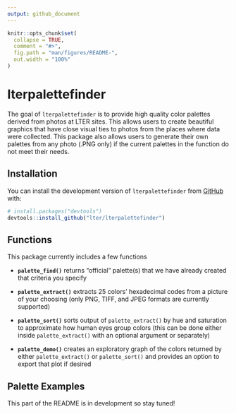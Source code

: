 ```yaml
---
output: github_document
---
```


<!-- README.md is generated from README.Rmd. Please edit that file -->

```r
knitr::opts_chunk$set(
  collapse = TRUE,
  comment = "#>",
  fig.path = "man/figures/README-",
  out.width = "100%"
)
```

# lterpalettefinder

<!-- badges: start -->
<!-- badges: end -->

The goal of `lterpalettefinder` is to provide high quality color palettes derived from photos at LTER sites. This allows users to create beautiful graphics that have close visual ties to photos from the places where data were collected. This package also allows users to generate their own palettes from any photo (.PNG only) if the current palettes in the function do not meet their needs.

## Installation

You can install the development version of `lterpalettefinder` from [GitHub](https://github.com/) with:

``` r
# install.packages("devtools")
devtools::install_github("lter/lterpalettefinder")
```

## Functions

This package currently includes a few functions

- **`palette_find()`** returns "official" palette(s) that we have already created that criteria you specify

- **`palette_extract()`** extracts 25 colors' hexadecimal codes from a picture of your choosing (only PNG, TIFF, and JPEG formats are currently supported)

- **`palette_sort()`** sorts output of `palette_extract()` by hue and saturation to approximate how human eyes group colors (this can be done either inside `palette_extract()` with an optional argument or separately)

- **`palette_demo()`** creates an exploratory graph of the colors returned by either `palette_extract()` or `palette_sort()` and provides an option to export that plot if desired

## Palette Examples

This part of the README is in development so stay tuned!
